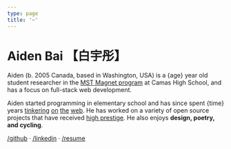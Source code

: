 ```yaml
---
type: page
title: '~'
---
```




# Aiden Bai <span className="text-gray-600">【白宇彤】</span>

Aiden (b. 2005 Canada, based in Washington, USA) is a {age} year old student researcher in the [MST Magnet program](https://chsmstmagnet.com) at Camas High School, and has a focus on full-stack web development.

Aiden started programming in elementary school and has since spent {time} years [tinkering](https://web.archive.org/web/20210224204749/https://snip.ml/) [on](https://web.archive.org/web/20210302175727/https://covidheroes.net/) [the](https://aplus-app.netlify.app) [web](https://fuck-zephyr.netlify.app/). He has worked on a variety of open source projects that have received [high prestige](https://www.societyforscience.org/press-release/2021-regeneron-isef-grand-awards/#:~:text=SOFT031%20%E2%80%94%20Lucia%3A%20Creating,States%20of%20America). He also enjoys **design, poetry, and cycling**.

[/github](https://github.com/aidenybai) · [/linkedin](https://linkedin.com/in/aidenbai) · [/resume](https://www.figma.com/file/n4MkGYBP1CEc3LsXU9z1pT/Resume?node-id=0%3A1)

<BrowserView>
  <div className="dino">
    <ChromeDinoGame />
  </div>
  <StopKeypress />
</BrowserView>
